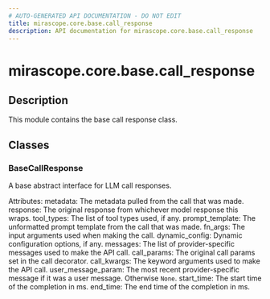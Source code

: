 ```yaml
---
# AUTO-GENERATED API DOCUMENTATION - DO NOT EDIT
title: mirascope.core.base.call_response
description: API documentation for mirascope.core.base.call_response
---
```


# mirascope.core.base.call_response

<ApiType type="Module" />

## Description

This module contains the base call response class.

## Classes

### BaseCallResponse

A base abstract interface for LLM call responses.

Attributes:
    metadata: The metadata pulled from the call that was made.
    response: The original response from whichever model response this wraps.
    tool_types: The list of tool types used, if any.
    prompt_template: The unformatted prompt template from the call that was made.
    fn_args: The input arguments used when making the call.
    dynamic_config: Dynamic configuration options, if any.
    messages: The list of provider-specific messages used to make the API call.
    call_params: The original call params set in the call decorator.
    call_kwargs: The keyword arguments used to make the API call.
    user_message_param: The most recent provider-specific message if it was a user
        message. Otherwise `None`.
    start_time: The start time of the completion in ms.
    end_time: The end time of the completion in ms.


